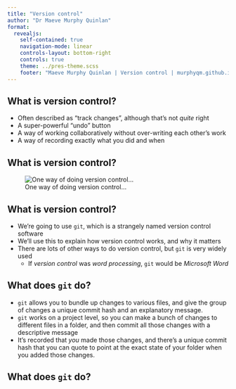 ```yaml
---
title: "Version control"
author: "Dr Maeve Murphy Quinlan"
format:
  revealjs: 
    self-contained: true
    navigation-mode: linear
    controls-layout: bottom-right
    controls: true
    theme: ../pres-theme.scss
    footer: "Maeve Murphy Quinlan | Version control | murphyqm.github.io"
---
```


## What is version control? 

::: {.incremental}
- Often described as "track changes", although that's not *quite* right
- A super-powerful "undo" button
- A way of working collaboratively without over-writing each other's work
- A way of [recording exactly what you did and when]{.extra}
:::

## What is version control? {background-color="white"}

![One way of doing version control...](https://phdcomics.com/comics/archive/phd101212s.gif)

## What is version control?

- We're going to use `git`, which is a strangely named version control software
- We'll use this to explain how version control works, and why it matters
- There are lots of other ways to do version control, but `git` is very widely used
    - If *version control* was *word processing*, `git` would be *Microsoft Word*

## What does `git` do?

- `git` allows you to bundle up changes to various files, and give the group of changes a unique [commit hash]{.extra} and an explanatory message.
- `git` works on a project level, so you can make a bunch of changes to different files in a folder, and then [commit]{.extra} all those changes with a descriptive message
- It's recorded that *you* made those changes, and there's a unique [commit hash]{.extra} that you can quote to point at the exact state of your folder when you added those changes.

## What does `git` do?

